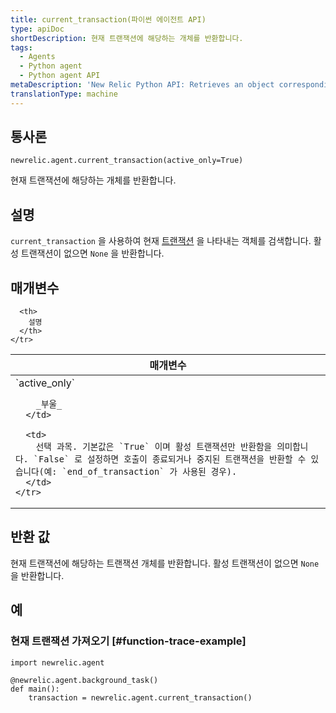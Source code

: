 ```yaml
---
title: current_transaction(파이썬 에이전트 API)
type: apiDoc
shortDescription: 현재 트랜잭션에 해당하는 개체를 반환합니다.
tags:
  - Agents
  - Python agent
  - Python agent API
metaDescription: 'New Relic Python API: Retrieves an object corresponding to the current transaction, which is used by some other calls.'
translationType: machine
---
```


## 통사론

```
newrelic.agent.current_transaction(active_only=True)
```

현재 트랜잭션에 해당하는 개체를 반환합니다.

## 설명

`current_transaction` 을 사용하여 현재 [트랜잭션](/docs/accounts-partnerships/education/getting-started-new-relic/glossary#transaction) 을 나타내는 객체를 검색합니다. 활성 트랜잭션이 없으면 `None` 을 반환합니다.

## 매개변수

<table>
  <thead>
    <tr>
      <th width="25%">
        매개변수
      </th>

      <th>
        설명
      </th>
    </tr>
  </thead>

  <tbody>
    <tr>
      <td>
        `active_only`

        _부울_
      </td>

      <td>
        선택 과목. 기본값은 `True` 이며 활성 트랜잭션만 반환함을 의미합니다. `False` 로 설정하면 호출이 종료되거나 중지된 트랜잭션을 반환할 수 있습니다(예: `end_of_transaction` 가 사용된 경우).
      </td>
    </tr>
  </tbody>
</table>

## 반환 값

현재 트랜잭션에 해당하는 트랜잭션 개체를 반환합니다. 활성 트랜잭션이 없으면 `None` 을 반환합니다.

## 예

### 현재 트랜잭션 가져오기 [#function-trace-example]

```
import newrelic.agent

@newrelic.agent.background_task()
def main():
    transaction = newrelic.agent.current_transaction()
```